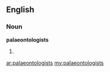 ==English==

===Noun===
'''palaeontologists'''

# {{plural of|[[palaeontologist]]}}

[[ar:palaeontologists]]
[[my:palaeontologists]]